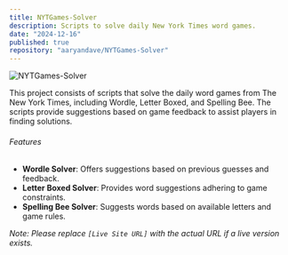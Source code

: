 ```yaml
---
title: NYTGames-Solver
description: Scripts to solve daily New York Times word games.
date: "2024-12-16"
published: true
repository: "aaryandave/NYTGames-Solver"
---
```


![NYTGames-Solver](https://via.placeholder.com/150)

This project consists of scripts that solve the daily word games from The New York Times, including Wordle, Letter Boxed, and Spelling Bee. The scripts provide suggestions based on game feedback to assist players in finding solutions.

###### Features

- **Wordle Solver**: Offers suggestions based on previous guesses and feedback.
- **Letter Boxed Solver**: Provides word suggestions adhering to game constraints.
- **Spelling Bee Solver**: Suggests words based on available letters and game rules.

*Note: Please replace `[Live Site URL]` with the actual URL if a live version exists.*